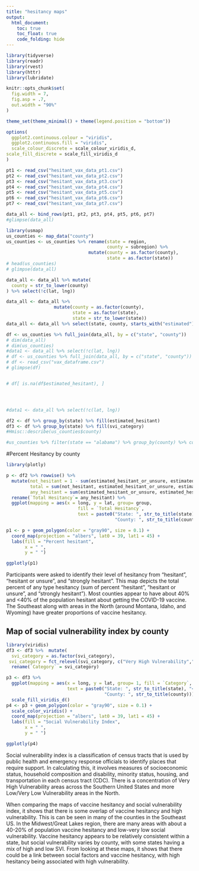 ```yaml
---
title: "hesitancy maps"
output: 
  html_document:
    toc: true
    toc_float: true
    code_folding: hide
---
```


```r
library(tidyverse)
library(readr)
library(rvest)
library(httr)
library(lubridate)

knitr::opts_chunk$set(
  fig.width = 7,
  fig.asp = .7,
  out.width = "90%"
)

theme_set(theme_minimal() + theme(legend.position = "bottom"))

options(
  ggplot2.continuous.colour = "viridis",
  ggplot2.continuous.fill = "viridis",
  scale_colour_discrete = scale_colour_viridis_d,
scale_fill_discrete = scale_fill_viridis_d
)
```

```r
pt1 <- read_csv("hesitant_vax_data_pt1.csv")
pt2 <- read_csv("hesitant_vax_data_pt2.csv")
pt3 <- read_csv("hesitant_vax_data_pt3.csv")
pt4 <- read_csv("hesitant_vax_data_pt4.csv")
pt5 <- read_csv("hesitant_vax_data_pt5.csv")
pt6 <- read_csv("hesitant_vax_data_pt6.csv")
pt7 <- read_csv("hesitant_vax_data_pt7.csv")

data_all <- bind_rows(pt1, pt2, pt3, pt4, pt5, pt6, pt7)
#glimpse(data_all)
```

```r
library(usmap)
us_counties <- map_data("county")
us_counties <- us_counties %>% rename(state = region, 
                                      county = subregion) %>% 
                               mutate(county = as.factor(county), 
                                      state = as.factor(state))
# head(us_counties)
# glimpse(data_all)

data_all <- data_all %>% mutate(
  county = str_to_lower(county) 
) %>% select(!c(lat, lng))

data_all <- data_all %>% 
                  mutate(county = as.factor(county), 
                         state = as.factor(state), 
                         state = str_to_lower(state))
data_all <- data_all %>% select(state, county, starts_with("estimated"), svi_category)

df <- us_counties %>% full_join(data_all, by = c("state", "county"))
# dim(data_all)
# dim(us_counties)
#data1 <- data_all %>% select(!c(lat, lng))
# df <- us_counties %>% full_join(data_all, by = c("state", "county"))
# df <- read_csv("vax_dataframe.csv")
# glimpse(df)


# df[ is.na(df$estimated_hesitant), ]




#data1 <- data_all %>% select(!c(lat, lng))

df2 <- df %>% group_by(state) %>% fill(estimated_hesitant) 
df3 <- df %>% group_by(state) %>% fill(svi_category)
#Hmisc::describe(us_counties$county)

#us_counties %>% filter(state == "alabama") %>% group_by(county) %>% count() %>% View
```

#Percent Hesitancy by county 
```r
library(plotly)

p <- df2 %>% rowwise() %>% 
  mutate(not_hesitant = 1 - sum(estimated_hesitant_or_unsure, estimated_hesitant, estimated_strongly_hesitant)*100, 
         total = sum(not_hesitant, estimated_hesitant_or_unsure, estimated_hesitant, estimated_strongly_hesitant), 
         any_hesitant = sum(estimated_hesitant_or_unsure, estimated_hesitant, estimated_strongly_hesitant)*100) %>% 
  rename(`Total Hesitancy`= any_hesitant) %>% 
  ggplot(mapping = aes(x = long, y = lat, group= group, 
                           fill = `Total Hesitancy`, 
                           text = paste0("State: ", str_to_title(state), "<br>", 
                                         "County: ", str_to_title(county)))) 

p1 <- p + geom_polygon(color = "gray90", size = 0.1) +
  coord_map(projection = "albers", lat0 = 39, lat1 = 45) + 
  labs(fill = "Percent hesitant", 
       x = " ", 
       y = " ")
```
```r
ggplotly(p1)
```
Participants were asked to identify their level of hesitancy from "hesitant", "hesitant or unsure", and "strongly hesitant". This map depicts the total percent of any type hesitancy (sum of percent "hesitant", "hesitant or unsure", and "strongly hesitant"). Most counties appear to have about 40% and <40% of the population hesitant about getting the COVID-19 vaccine. The Southeast along with areas in the North (around Montana, Idaho, and Wyoming) have greater proportions of vaccine hesitancy. 


## Map of social vulnerability index by county 
```r
library(viridis)
df3 <- df3 %>%  mutate(
  svi_category = as.factor(svi_category),
 svi_category = fct_relevel(svi_category, c("Very High Vulnerability","High Vulnerability", "Moderate Vulnerability", "Low Vulnerability", "Very Low Vulnerability")) ) %>% 
  rename(`Category` = svi_category)

p3 <- df3 %>% 
  ggplot(mapping = aes(x = long, y = lat, group= 1, fill = `Category`, 
                       text = paste0("State: ", str_to_title(state), "<br>", 
                                     "County: ", str_to_title(county)))) +
  scale_fill_viridis_d()
p4 <- p3 + geom_polygon(color = "gray90", size = 0.1) +
  scale_color_viridis() +
  coord_map(projection = "albers", lat0 = 39, lat1 = 45) + 
  labs(fill = "Social Vulnerability Index", 
       x = " ", 
       y = " ") 
```
```r
ggplotly(p4)
```

Social vulnerability index is a classification of census tracts that is used by public health and emergency response officials to identify places that require support. In calculating this, it involves measures of socioeconomic status, household composition and disability, minority status, housing, and transportation in each census tract (CDC). 
There is a concentration of Very High Vulnerability areas across the Southern United States and more Low/Very Low Vulnerability areas in the North. 

When comparing the maps of vaccine hesitancy and social vulnerability index, it shows that there is some overlap of vaccine hesitancy and high vulnerability. This is can be seen in many of the counties in the Southeast US. In the Midwest/Great Lakes region, there are many areas with about a 40-20% of population vaccine hesitancy and low-very low social vulnerability. Vaccine hesitancy appears to be relatively consistent within a state, but social vulnerability varies by county, with some states having a mix of high and low SVI. From looking at these maps, it shows that there could be a link between social factors and vaccine hesitancy, with high hesitancy being associated with high vulnerability. 


 